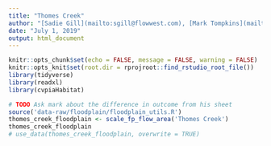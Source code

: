 ```yaml
---
title: "Thomes Creek"
author: "[Sadie Gill](mailto:sgill@flowwest.com), [Mark Tompkins](mailto:mtompkins@flowwest.com)"
date: "July 1, 2019"
output: html_document
---
```


```r
knitr::opts_chunk$set(echo = FALSE, message = FALSE, warning = FALSE)
knitr::opts_knit$set(root.dir = rprojroot::find_rstudio_root_file())
library(tidyverse)
library(readxl)
library(cvpiaHabitat)
```

```r
# TODO Ask mark about the difference in outcome from his sheet
source('data-raw/floodplain/floodplain_utils.R')
thomes_creek_floodplain <- scale_fp_flow_area('Thomes Creek')
thomes_creek_floodplain
# use_data(thomes_creek_floodplain, overwrite = TRUE)
```
